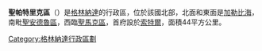 {{Infobox settlement
| name = 聖帕特里克區
| settlement_type = [[格瑞那達行政區劃|區]]
| image_skyline = 
| image_caption = 
| nickname = The Agriculture Parish, The Historical Parish
| image_map = Saint Patrick in Grenada.svg
| map_caption = 聖帕特里克區在格林納達的位置
| subdivision_type = 國家
| subdivision_name = {{flag|Grenada}}
| subdivision_type1 = 首府
| subdivision_name1 = [[索特爾|索特爾]]
| unit_pref = Metric
| area_total_km2 = 44
| area_total_sq_mi = 17
| population_total = 10,674
| population_density_km2 = 253
| iso_code = GD-06
}}
'''聖帕特里克區'''（{{lang-en|Saint Patrick Parish}}）是[[格林納達|格林納達]]的行政區，位於該國北部，北面和東面是[[加勒比海|加勒比海]]，南毗[[聖安德魯區_(格林納達)|聖安德魯區]]，西臨[[聖馬克區_(格林納達)|聖馬克區]]，首府設於[[索特爾|索特爾]]，面積44平方公里。

{{Coord|12|12|11|N|61|38|26|W|type:adm2nd|display=title}}

{{Grenada-geo-stub}}
{{格林納達行政區劃}}

[[Category:格林納達行政區劃|Category:格林納達行政區劃]]